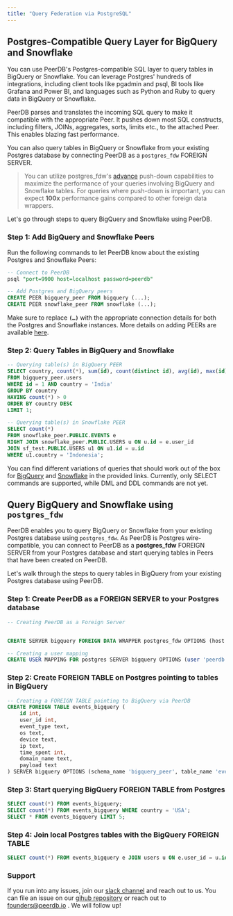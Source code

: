 ```yaml
---
title: "Query Federation via PostgreSQL"
---
```


## Postgres-Compatible Query Layer for BigQuery and Snowflake

You can use PeerDB's Postgres-compatible SQL layer to query tables in BigQuery or Snowflake. You can leverage Postgres' hundreds of integrations, including client tools like pgadmin and psql, BI tools like Grafana and Power BI, and languages such as Python and Ruby to query data in BigQuery or Snowflake.

PeerDB parses and translates the incoming SQL query to make it compatible with the appropriate Peer. It pushes down most SQL constructs, including filters, JOINs, aggregates, sorts, limits etc., to the attached Peer. This enables blazing fast performance.

You can also query tables in BigQuery or Snowflake from your existing Postgres database by connecting PeerDB as a `postgres_fdw` FOREIGN SERVER.

>You can utilize postgres_fdw's [advance](https://www.enterprisedb.com/blog/postgresql-aggregate-push-down-postgresfdw) push-down capabilities to maximize the performance of your queries involving BigQuery and Snowflake tables. For queries where push-down is important, you can expect **100x** performance gains compared to other foreign data wrappers.
>

Let's go through steps to query BigQuery and Snowflake using PeerDB.


### Step 1: Add BigQuery and Snowflake Peers

Run the following commands to let PeerDB know about the existing Postgres and Snowflake Peers:

```sql
-- Connect to PeerDB
psql "port=9900 host=localhost password=peerdb"

-- Add Postgres and BigQuery peers
CREATE PEER bigquery_peer FROM bigquery (...);
CREATE PEER snowflake_peer FROM snowflake (...);
```

Make sure to replace **`(…)`** with the appropriate connection details for both the Postgres and Snowflake instances. More details on adding PEERs are available [here](/sql/commands/create-peer).

### Step 2: Query Tables in BigQuery and Snowflake

```sql
-- Querying table(s) in BigQuery PEER
SELECT country, count(*), sum(id), count(distinct id), avg(id), max(id), min(id)
FROM bigquery_peer.users
WHERE id = 1 AND country = 'India'
GROUP BY country
HAVING count(*) > 0
ORDER BY country DESC
LIMIT 1;

-- Querying table(s) in Snowflake PEER
SELECT count(*)
FROM snowflake_peer.PUBLIC.EVENTS e
RIGHT JOIN snowflake_peer.PUBLIC.USERS u ON u.id = e.user_id
JOIN sf_test.PUBLIC.USERS u1 ON u1.id = u.id
WHERE u1.country = 'Indonesia';
```

You can find different variations of queries that should work out of the box for [BigQuery](https://github.com/PeerDB-io/peerdb/blob/main/nexus/server/tests/sql/bq.sql) and [Snowflake](https://github.com/PeerDB-io/peerdb/blob/main/nexus/server/tests/sql/snowflake.sql) in the provided links. Currently, only SELECT commands are supported, while DML and DDL commands are not yet.

## Query BigQuery and Snowflake using `postgres_fdw`


PeerDB enables you to query BigQuery or Snowflake from your existing Postgres database using `postgres_fdw`. As PeerDB is Postgres wire-compatible, you can connect to PeerDB as a **postgres_fdw** FOREIGN SERVER from your Postgres database and start querying tables in Peers that have been created on PeerDB.


Let's walk through the steps to query tables in BigQuery from your existing Postgres database using PeerDB.

### Step 1: Create PeerDB as a FOREIGN SERVER to your Postgres database

```sql
-- Creating PeerDB as a Foreign Server


CREATE SERVER bigquery FOREIGN DATA WRAPPER postgres_fdw OPTIONS (host 'localhost', port '9900');

-- Creating a user mapping
CREATE USER MAPPING FOR postgres SERVER bigquery OPTIONS (user 'peerdb', password 'peerdb');
```

### Step 2: Create FOREIGN TABLE on Postgres pointing to tables in BigQuery

```sql
-- Creating a FOREIGN TABLE pointing to BigQuery via PeerDB
CREATE FOREIGN TABLE events_bigquery (
    id int,
    user_id int,
    event_type text,
    os text,
    device text,
    ip text,
    time_spent int,
    domain_name text,
    payload text
) SERVER bigquery OPTIONS (schema_name 'bigquery_peer', table_name 'events');
```

### Step 3: Start querying BigQuery FOREIGN TABLE from Postgres

```sql
SELECT count(*) FROM events_bigquery;
SELECT count(*) FROM events_bigquery WHERE country = 'USA';
SELECT * FROM events_bigquery LIMIT 5;
```

### **Step 4: Join local Postgres tables with the BigQuery FOREIGN TABLE**

```sql
SELECT count(*) FROM events_bigquery e JOIN users u ON e.user_id = u.id;
```

### Support

If you run into any issues, join our [slack channel](https://join.slack.com/t/peerdb-public/shared_invite/zt-1wo9jydev-EXInbMtCtpAKFFWdi7QvLQ) and reach out to us. You can file an issue on our [gihub repository](https://github.com/peerdb-io/peerdb) or reach out to founders@peerdb.io . We will follow up!